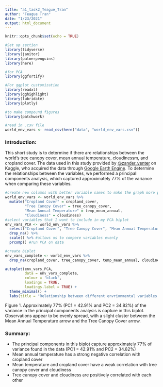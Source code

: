 ```yaml
---
title: "a1_task2_Teague_Tran"
author: "Teague Tran"
date: "1/23/2021"
output: html_document
---
```


```r
knitr::opts_chunk$set(echo = TRUE)
```

```r
#Set up section
library(tidyverse)
library(janitor)
library(palmerpenguins)
library(here)

#for PCA
library(ggfortify)

#For ggplot customization
library(readxl)
library(gghighlight)
library(lubridate)
library(plotly)

#to make compound figures 
library(patchwork)

#read in .csv file
world_env_vars <- read_csv(here("data", "world_env_vars.csv"))
```

### Introduction: 

This short study is to determine if there are relationships between the world's tree canopy cover, mean annual temperature, cloudinessm, and cropland cover. The data used in this study provided by [@zander_venter](https://www.kaggle.com/zanderventer/datasets) on Kaggle, who acquired the data through [Google Earth Engine](https://earthengine.google.com/). To determine the relationships between the variables, we performed a principal components analysis, which captured approximately 77% of the variance when comparing these variables. 


```r
#create new columns with better variable names to make the graph more professional 
world_env_vars <- world_env_vars %>% 
  mutate("Cropland Cover" = cropland_cover, 
         "Tree Canopy Cover" = tree_canopy_cover,
         "Mean Annual Temperature" = temp_mean_annual,
         "Cloudiness" = cloudiness)
#select variables that I want to include in my PCA biplot
env_vars_PCA <- world_env_vars %>%
  select("Cropland Cover", "Tree Canopy Cover", "Mean Annual Temperature", "Cloudiness") %>% 
  drop_na() %>% 
  scale() %>% #allows us to compare variables evenly
  prcomp() #run PCA on data
```

```r
#create biplot
env_vars_complete <- world_env_vars %>% 
  drop_na(cropland_cover, tree_canopy_cover, temp_mean_annual, cloudiness)

autoplot(env_vars_PCA,
         data = env_vars_complete, 
         colour = 'black',
         loadings = TRUE,
         loadings.label = TRUE) + 
  theme_minimal() +
  labs(title = "Relationship between different envrionmental variables in the world")
```

Figure 1. Approximately 77% (PC1 = 42.91% and PC2 = 34.82%) of the variance in the principal components analysis is capture in this biplot. Observations appear to be evenly spread, with a slight cluster between the Mean Annual Temperature arrow and the Tree Canopy Cover arrow.  

### Summary:

- The principal components in this biplot capture approximately 77% of variance found in the data (PC1 = 42.91% and PC2 = 34.82%)
- Mean annual temperature has a strong negative correlation with cropland cover
- Mean temperature and cropland cover have a weak correlation with tree canopy cover and cloudiness
- Tree canopy cover and cloudiness are positively correlated with each other


